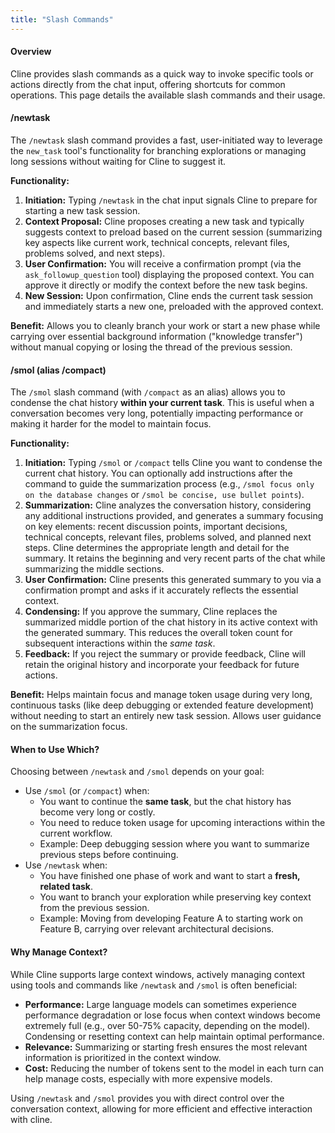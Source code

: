 ```yaml
---
title: "Slash Commands"
---
```


#### Overview

Cline provides slash commands as a quick way to invoke specific tools or actions directly from the chat input, offering shortcuts for common operations. This page details the available slash commands and their usage.

#### /newtask

The `/newtask` slash command provides a fast, user-initiated way to leverage the `new_task` tool's functionality for branching explorations or managing long sessions without waiting for Cline to suggest it.

**Functionality:**

1. **Initiation:** Typing `/newtask` in the chat input signals Cline to prepare for starting a new task session.
2. **Context Proposal:** Cline proposes creating a new task and typically suggests context to preload based on the current session (summarizing key aspects like current work, technical concepts, relevant files, problems solved, and next steps).
3. **User Confirmation:** You will receive a confirmation prompt (via the `ask_followup_question` tool) displaying the proposed context. You can approve it directly or modify the context before the new task begins.
4. **New Session:** Upon confirmation, Cline ends the current task session and immediately starts a new one, preloaded with the approved context.

**Benefit:** Allows you to cleanly branch your work or start a new phase while carrying over essential background information ("knowledge transfer") without manual copying or losing the thread of the previous session.

#### /smol (alias /compact)

The `/smol` slash command (with `/compact` as an alias) allows you to condense the chat history **within your current task**. This is useful when a conversation becomes very long, potentially impacting performance or making it harder for the model to maintain focus.

**Functionality:**

1. **Initiation:** Typing `/smol` or `/compact` tells Cline you want to condense the current chat history. You can optionally add instructions after the command to guide the summarization process (e.g., `/smol focus only on the database changes` or `/smol be concise, use bullet points`).
2. **Summarization:** Cline analyzes the conversation history, considering any additional instructions provided, and generates a summary focusing on key elements: recent discussion points, important decisions, technical concepts, relevant files, problems solved, and planned next steps. Cline determines the appropriate length and detail for the summary. It retains the beginning and very recent parts of the chat while summarizing the middle sections.
3. **User Confirmation:** Cline presents this generated summary to you via a confirmation prompt and asks if it accurately reflects the essential context.
4. **Condensing:** If you approve the summary, Cline replaces the summarized middle portion of the chat history in its active context with the generated summary. This reduces the overall token count for subsequent interactions within the _same task_.
5. **Feedback:** If you reject the summary or provide feedback, Cline will retain the original history and incorporate your feedback for future actions.

**Benefit:** Helps maintain focus and manage token usage during very long, continuous tasks (like deep debugging or extended feature development) without needing to start an entirely new task session. Allows user guidance on the summarization focus.

#### When to Use Which?

Choosing between `/newtask` and `/smol` depends on your goal:

-   Use `/smol` (or `/compact`) when:
    -   You want to continue the **same task**, but the chat history has become very long or costly.
    -   You need to reduce token usage for upcoming interactions within the current workflow.
    -   Example: Deep debugging session where you want to summarize previous steps before continuing.
-   Use `/newtask` when:
    -   You have finished one phase of work and want to start a **fresh, related task**.
    -   You want to branch your exploration while preserving key context from the previous session.
    -   Example: Moving from developing Feature A to starting work on Feature B, carrying over relevant architectural decisions.

#### Why Manage Context?

While Cline supports large context windows, actively managing context using tools and commands like `/newtask` and `/smol` is often beneficial:

-   **Performance:** Large language models can sometimes experience performance degradation or lose focus when context windows become extremely full (e.g., over 50-75% capacity, depending on the model). Condensing or resetting context can help maintain optimal performance.
-   **Relevance:** Summarizing or starting fresh ensures the most relevant information is prioritized in the context window.
-   **Cost:** Reducing the number of tokens sent to the model in each turn can help manage costs, especially with more expensive models.

Using `/newtask` and `/smol` provides you with direct control over the conversation context, allowing for more efficient and effective interaction with cline.
